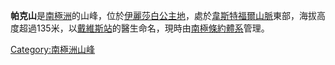 '''帕克山'''是[[南極洲|南極洲]]的山峰，位於[[伊麗莎白公主地|伊麗莎白公主地]]，處於[[韋斯特福爾山脈|韋斯特福爾山脈]]東部，海拔高度超過135米，以[[戴維斯站|戴維斯站]]的醫生命名，現時由[[南極條約體系|南極條約體系]]管理。

{{coord|68|31|S|78|26|E|display=title}}

{{Antarctica-geo-stub}}
[[Category:南極洲山峰|Category:南極洲山峰]]